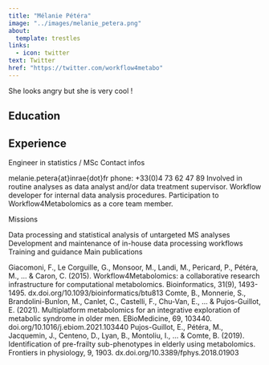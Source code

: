 ---
title: "Mélanie Pétéra"
image: "../images/melanie_petera.png"
about:
  template: trestles
links: 
  - icon: twitter
text: Twitter
href: "https://twitter.com/workflow4metabo"
---
  
She looks angry but she is very cool !
  
## Education
  
  
  
## Experience

Engineer in statistics / MSc
Contact infos

melanie.petera{at}inrae{dot}fr
phone: +33(0)4 73 62 47 89
Involved in routine analyses as data analyst and/or data treatment supervisor. Workflow developer for internal data analysis procedures. Participation to Workflow4Metabolomics as a core team member. 

Missions

Data processing and statistical analysis of untargeted MS analyses
Development and maintenance of in-house data processing workflows
Training and guidance
Main publications

Giacomoni, F., Le Corguille, G., Monsoor, M., Landi, M., Pericard, P., Pétéra, M., ... & Caron, C. (2015). Workflow4Metabolomics: a collaborative research infrastructure for computational metabolomics. Bioinformatics, 31(9), 1493-1495.
dx.doi.org/10.1093/bioinformatics/btu813
Comte, B., Monnerie, S., Brandolini-Bunlon, M., Canlet, C., Castelli, F., Chu-Van, E., ... & Pujos-Guillot, E. (2021). Multiplatform metabolomics for an integrative exploration of metabolic syndrome in older men. EBioMedicine, 69, 103440.
doi.org/10.1016/j.ebiom.2021.103440
Pujos-Guillot, E., Pétéra, M., Jacquemin, J., Centeno, D., Lyan, B., Montoliu, I., ... & Comte, B. (2019). Identification of pre-frailty sub-phenotypes in elderly using metabolomics. Frontiers in physiology, 9, 1903.
dx.doi.org/10.3389/fphys.2018.01903